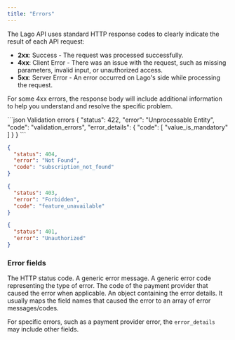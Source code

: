```yaml
---
title: "Errors"
---
```


The Lago API uses standard HTTP response codes to clearly indicate the result of each API request:

- **2xx**: Success - The request was processed successfully.
- **4xx**: Client Error - There was an issue with the request, such as missing parameters, invalid input, or unauthorized access.
- **5xx**: Server Error - An error occurred on Lago's side while processing the request.

For some 4xx errors, the response body will include additional information to help you understand and resolve the specific problem.

<ResponseExample >
  ```json Validation errors
  {
    "status": 422,
    "error": "Unprocessable Entity",
    "code": "validation_errors",
    "error_details": {
      "code": [
        "value_is_mandatory"
      ]
    }
  }
  ```

  ```json Not found
  {
    "status": 404,
    "error": "Not Found",
    "code": "subscription_not_found"
  }
  ```

  ```json Forbidden
  {
    "status": 403,
    "error": "Forbidden",
    "code": "feature_unavailable"
  }
  ```

  ```json Unauthorized
  {
    "status": 401,
    "error": "Unauthorized"
  }
  ```
</ResponseExample>


### Error fields

<ResponseField name="status" type="number" required>
  The HTTP status code.
</ResponseField>

<ResponseField name="error" type="string" required>
  A generic error message.
</ResponseField>

<ResponseField name="code" type="string">
  A generic error code representing the type of error.
</ResponseField>

<ResponseField name="provider.code" type="string" >
  The code of the payment provider that caused the error when applicable.
</ResponseField>

<ResponseField name="error_details" type="object" >
  An object containing the error details. It usually maps the field names that caused the error to an array of
  error messages/codes.

  For specific errors, such as a payment provider error, the `error_details` may include other fields.
</ResponseField>
